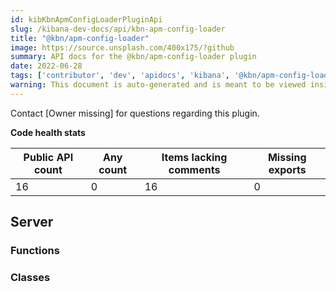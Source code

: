 ```yaml
---
id: kibKbnApmConfigLoaderPluginApi
slug: /kibana-dev-docs/api/kbn-apm-config-loader
title: "@kbn/apm-config-loader"
image: https://source.unsplash.com/400x175/?github
summary: API docs for the @kbn/apm-config-loader plugin
date: 2022-06-28
tags: ['contributor', 'dev', 'apidocs', 'kibana', '@kbn/apm-config-loader']
warning: This document is auto-generated and is meant to be viewed inside our experimental, new docs system. Reach out in #docs-engineering for more info.
---
```




Contact [Owner missing] for questions regarding this plugin.

**Code health stats**

| Public API count  | Any count | Items lacking comments | Missing exports |
|-------------------|-----------|------------------------|-----------------|
| 16 | 0 | 16 | 0 |

## Server

### Functions
<DocDefinitionList data={kbnApmConfigLoaderObj.server.functions}/>

### Classes
<DocDefinitionList data={kbnApmConfigLoaderObj.server.classes}/>


